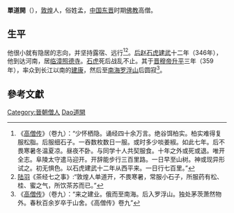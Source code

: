 '''單道開'''（{{bd|?||?||catIdx=Shan單道開}}），[[敦煌|敦煌]]人，俗姓孟，[[中国|中国]][[东晋|东晋]]时期[[佛教|佛教]]高僧。

== 生平 ==
他很小就有隐居的志向，并坚持露宿、远行<ref>《[[高僧传|高僧传]]》（卷九）：“少怀栖隐。诵经四十余万言。绝谷饵柏实。柏实难得复服松脂。后服细石子。一吞数枚数日一服。或时多少啖姜椒。如此七年。后不畏寒暑冬温夏凉。昼夜不卧。与同学十人共契服食。十年之外或死或退。唯开全志。阜陵太守遣马迎开。开辞能步行三百里路。一日早至山树。神或现异形试之。初无惧色。以石虎建武十二年从西平来。一日行七百里。”</ref><ref>[[陆羽|陆羽]]《茶经七之事》:“敦煌人单道开，不畏寒暑，常服小石子，所服药有松、桂、蜜之气，所饮茶苏而已。”</ref>。[[后赵|后赵]][[石虎|石虎]][[建武_(后赵)|建武]]十二年（346年），他到达河南，居[[临漳|临漳]][[照德寺|照德寺]]。[[石虎|石虎]]死后战乱不止。其于[[晋穆帝|晋穆帝]][[升平|升平]]三年（359年），率众到长江以南的[[建康|建康]]，然后至[[南海|南海]][[罗浮山|罗浮山]]后圆寂<ref>《[[高僧传|高僧传]]》（卷九）：“来之建业。俄而至南海。后入罗浮山。独处茅茨萧然物外。春秋百余岁卒于山舍。《高僧传》卷九”</ref>。

==參考文獻==
<div class="references-small">
<references></references>
</div>
{{佛教人物小作品}}
{{DEFAULTSORT:單道開}}
[[Category:晉朝僧人|Category:晉朝僧人]]
[[Category:孟姓|Dao道開]]